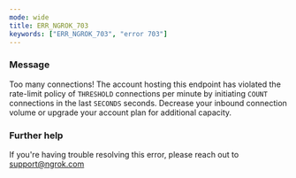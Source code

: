 ```yaml
---
mode: wide
title: ERR_NGROK_703
keywords: ["ERR_NGROK_703", "error 703"]
---
```


### Message

Too many connections! The account hosting this endpoint has violated the rate-limit policy of `THRESHOLD` connections per minute by initiating `COUNT` connections in the last `SECONDS` seconds. Decrease your inbound connection volume or upgrade your account plan for additional capacity.

### Further help

If you're having trouble resolving this error, please reach out to [support@ngrok.com](mailto:support@ngrok.com?subject=Help%20with%20ERR_NGROK_703)
